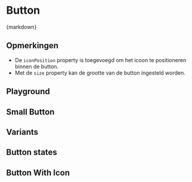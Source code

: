 
<Meta of={ButtonStories} />

# Button

<CitationDocumentation
  component="Utrecht Button"
  url="https://nl-design-system.github.io/utrecht/storybook-css/index.html?path=/docs/css-heading--docs"
/>

<Markdown>{markdown}</Markdown>

## Opmerkingen

- De `iconPosition` property is toegevoegd om het icoon te positioneren binnen de button.
- Met de `size` property kan de grootte van de button ingesteld worden.

## Playground

<Canvas of={ButtonStories.Playground} />
<Controls of={ButtonStories.Playground} />

## Small Button

<Canvas of={ButtonStories.SmallButton} />

## Variants

<Canvas of={ButtonStories.Primary} />
<Canvas of={ButtonStories.Secondary} />
<Canvas of={ButtonStories.Tertiary} />

## Button states

<Canvas of={ButtonStories.Active} />
<Canvas of={ButtonStories.Focus} />
<Canvas of={ButtonStories.Hover} />
<Canvas of={ButtonStories.Busy} />

## Button With Icon

<Canvas of={ButtonStories.ButtonWithIconAtPositionStart} />
<Canvas of={ButtonStories.ButtonWithIconAtPositionEnd} />
